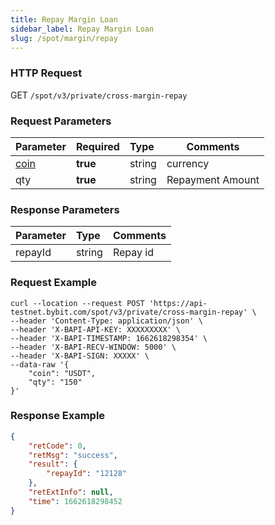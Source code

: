 ```yaml
---
title: Repay Margin Loan
sidebar_label: Repay Margin Loan
slug: /spot/margin/repay
---
```



### HTTP Request
GET <code>/spot/v3/private/cross-margin-repay</code>

### Request Parameters
| Parameter | Required | Type | Comments|
|:----- |:-------|:-----|------ |
|<a href="#currency-currency-coin">coin</a>|<b>true</b>|string|currency|
|qty|<b>true</b>|string|Repayment Amount|

### Response Parameters
| Parameter | Type | Comments|
|:----- |:-----|----- |
|repayId|string|Repay id|

### Request Example

```http
curl --location --request POST 'https://api-testnet.bybit.com/spot/v3/private/cross-margin-repay' \
--header 'Content-Type: application/json' \
--header 'X-BAPI-API-KEY: XXXXXXXXX' \
--header 'X-BAPI-TIMESTAMP: 1662618298354' \
--header 'X-BAPI-RECV-WINDOW: 5000' \
--header 'X-BAPI-SIGN: XXXXX' \
--data-raw '{
    "coin": "USDT",
    "qty": "150"
}'
```

### Response Example

```json
{
    "retCode": 0,
    "retMsg": "success",
    "result": {
        "repayId": "12128"
    },
    "retExtInfo": null,
    "time": 1662618298452
}
```
